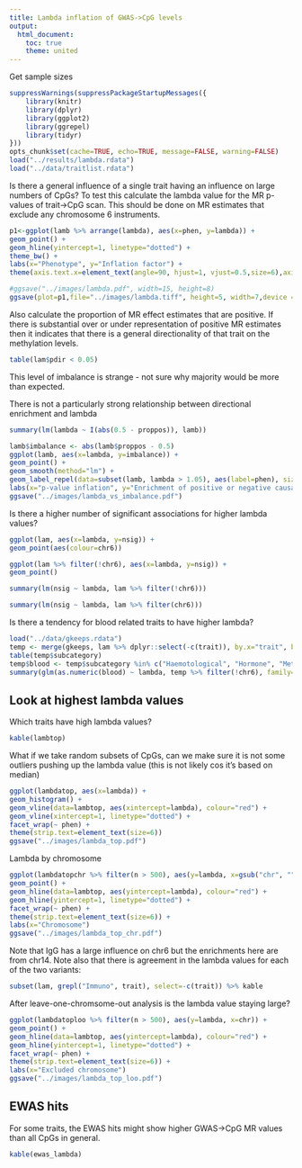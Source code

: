 ```yaml
---
title: Lambda inflation of GWAS->CpG levels
output: 
  html_document:
    toc: true
    theme: united
---
```


Get sample sizes

```r
suppressWarnings(suppressPackageStartupMessages({
	library(knitr)
	library(dplyr)
	library(ggplot2)
	library(ggrepel)
	library(tidyr)
}))
opts_chunk$set(cache=TRUE, echo=TRUE, message=FALSE, warning=FALSE)
load("../results/lambda.rdata")
load("../data/traitlist.rdata")
```

Is there a general influence of a single trait having an influence on large numbers of CpGs? To test this calculate the lambda value for the MR p-values of trait->CpG scan. This should be done on MR estimates that exclude any chromosome 6 instruments.


```r
p1<-ggplot(lamb %>% arrange(lambda), aes(x=phen, y=lambda)) +
geom_point() +
geom_hline(yintercept=1, linetype="dotted") +
theme_bw() +
labs(x="Phenotype", y="Inflation factor") +
theme(axis.text.x=element_text(angle=90, hjust=1, vjust=0.5,size=6),axis.text.y=element_text(size=6),axis.title.x=element_text(size=8),axis.title.y=element_text(size=8)) +

#ggsave("../images/lambda.pdf", width=15, height=8)
ggsave(plot=p1,file="../images/lambda.tiff", height=5, width=7,device = function(...) tiff(...,units="in",res=1200))


```

Also calculate the proportion of MR effect estimates that are positive. If there is substantial over or under representation of positive MR estimates then it indicates that there is a general directionality of that trait on the methylation levels.

```r
table(lam$pdir < 0.05)
```

This level of imbalance is strange - not sure why majority would be more than expected. 

There is not a particularly strong relationship between directional enrichment and lambda

```r
summary(lm(lambda ~ I(abs(0.5 - proppos)), lamb))
```

```r
lamb$imbalance <- abs(lamb$proppos - 0.5)
ggplot(lamb, aes(x=lambda, y=imbalance)) +
geom_point() +
geom_smooth(method="lm") +
geom_label_repel(data=subset(lamb, lambda > 1.05), aes(label=phen), size=2) +
labs(x="p-value inflation", y="Enrichment of positive or negative causal effects")
ggsave("../images/lambda_vs_imbalance.pdf")
```

Is there a higher number of significant associations for higher lambda values?

```r
ggplot(lam, aes(x=lambda, y=nsig)) +
geom_point(aes(colour=chr6))
```

```r
ggplot(lam %>% filter(!chr6), aes(x=lambda, y=nsig)) +
geom_point()
```

```r
summary(lm(nsig ~ lambda, lam %>% filter(!chr6)))
```

```r
summary(lm(nsig ~ lambda, lam %>% filter(chr6)))
```

Is there a tendency for blood related traits to have higher lambda?

```r
load("../data/gkeeps.rdata")
temp <- merge(gkeeps, lam %>% dplyr::select(-c(trait)), by.x="trait", by.y="phen")
table(temp$subcategory)
temp$blood <- temp$subcategory %in% c("Haemotological", "Hormone", "Metal", "Lipid", "Protein")
summary(glm(as.numeric(blood) ~ lambda, temp %>% filter(!chr6), family="binomial"))
```

## Look at highest lambda values

Which traits have high lambda values?

```r
kable(lambtop)
```

What if we take random subsets of CpGs, can we make sure it is not some outliers pushing up the lambda value (this is not likely cos it's based on median)

```r
ggplot(lambdatop, aes(x=lambda)) +
geom_histogram() +
geom_vline(data=lambtop, aes(xintercept=lambda), colour="red") +
geom_vline(xintercept=1, linetype="dotted") +
facet_wrap(~ phen) +
theme(strip.text=element_text(size=6))
ggsave("../images/lambda_top.pdf")
```

Lambda by chromosome

```r
ggplot(lambdatopchr %>% filter(n > 500), aes(y=lambda, x=gsub("chr", "", chr) %>% as.numeric)) +
geom_point() +
geom_hline(data=lambtop, aes(yintercept=lambda), colour="red") +
geom_hline(yintercept=1, linetype="dotted") +
facet_wrap(~ phen) +
theme(strip.text=element_text(size=6)) +
labs(x="Chromosome")
ggsave("../images/lambda_top_chr.pdf")
```

Note that IgG has a large influence on chr6 but the enrichments here are from chr14. Note also that there is agreement in the lambda values for each of the two variants:

```r
subset(lam, grepl("Immuno", trait), select=-c(trait)) %>% kable
```

After leave-one-chromsome-out analysis is the lambda value staying large?

```r
ggplot(lambdatoploo %>% filter(n > 500), aes(y=lambda, x=chr)) +
geom_point() +
geom_hline(data=lambtop, aes(yintercept=lambda), colour="red") +
geom_hline(yintercept=1, linetype="dotted") +
facet_wrap(~ phen) +
theme(strip.text=element_text(size=6)) +
labs(x="Excluded chromosome")
ggsave("../images/lambda_top_loo.pdf")
```

## EWAS hits

For some traits, the EWAS hits might show higher GWAS->CpG MR values than all CpGs in general.


```r
kable(ewas_lambda)
```
